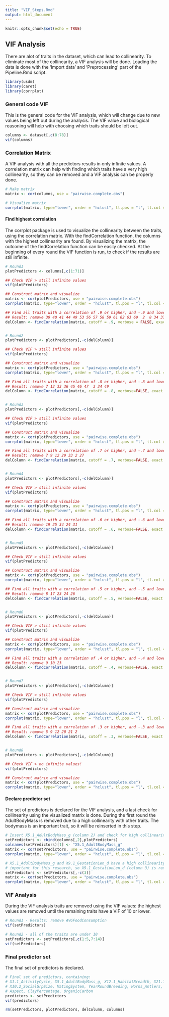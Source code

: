 ```yaml
---
title: "VIF_Steps.Rmd"
output: html_document
---
```


```r
knitr::opts_chunk$set(echo = TRUE)
```

## VIF Analysis

There are alot of traits in the dataset, which can lead to collinearity. To eliminate most of
the collinearity, a VIF analysis will be done. Loading the data is done with the 'Import data' 
and 'Preprocessing' part of the Pipeline.Rmd script.

```r
library(usdm)
library(caret)
library(corrplot)
```


### General code VIF

This is the general code for the VIF analysis, which will change due to new values being left out during
the analysis. The VIF value and biological reasoning will help with choosing which traits should be left
out.

```r
columns <- dataset[,c(8:78)]
vif(columns)
```


### Correlation Matrix

A VIF analysis with all the predictors results in only infinite values. A correlation matrix can help
with finding which traits have a very high collinearity, so they can be removed and a VIF analysis 
can be properly done.

```r
# Make matrix
matrix <- cor(columns, use = "pairwise.complete.obs")

# Visualize matrix
corrplot(matrix, type="lower", order = "hclust", tl.pos = "l", tl.col = "black", tl.cex = 0.6)
```

#### Find highest correlation

The corrplot package is used to visualize the collinearity between the traits, using the 
correlation matrix. With the findCorrelation function, the columns with the highest collinearity are 
found. By visualizing the matrix, the outcome of the findCorrelation function can be easily checked. 
At the beginning of every round the VIF function is run, to check if the results are still infinite.

```r
# Round1
plotPredictors <- columns[,c(1:71)]

## Check VIF > still infinite values
vif(plotPredictors)

## Construct matrix and visualize
matrix <- cor(plotPredictors, use = "pairwise.complete.obs")
corrplot(matrix, type="lower", order = "hclust", tl.pos = "l", tl.col = "black", tl.cex = 0.6)

## Find all traits with a correlation of .9 or higher, and -.9 and lower
## Result: remove 39 40 41 44 49 53 56 57 58 59 61 62 63 69  2  8 34 37 38 64 65
delColumn <- findCorrelation(matrix, cutoff = .9, verbose = FALSE, exact=FALSE)


# Round2
plotPredictors <- plotPredictors[,-c(delColumn)]

## Check VIF > still infinite values
vif(plotPredictors)

## Construct matrix and visualize
matrix <- cor(plotPredictors, use = "pairwise.complete.obs")
corrplot(matrix, type="lower", order = "hclust", tl.pos = "l", tl.col = "black", tl.cex = 0.6)

## Find all traits with a correlation of .8 or higher, and -.8 and lower
## Result: remove 7 13 33 36 45 46 47  3 34 49
delColumn <- findCorrelation(matrix, cutoff = .8, verbose=FALSE, exact = FALSE)


# Round3
plotPredictors <- plotPredictors[,-c(delColumn)]

## Check VIF > still infinite values
vif(plotPredictors)

## Construct matrix and visualize
matrix <- cor(plotPredictors, use = "pairwise.complete.obs")
corrplot(matrix, type="lower", order = "hclust", tl.pos = "l", tl.col = "black", tl.cex = 0.6)

## Find all traits with a correlation of .7 or higher, and -.7 and lower
## Result: remove 7 9 12 29 33 2 27
delColumn <- findCorrelation(matrix, cutoff = .7, verbose=FALSE, exact = FALSE)


# Round4
plotPredictors <- plotPredictors[,-c(delColumn)]

## Check VIF > still infinite values
vif(plotPredictors)

## Construct matrix and visualize
matrix <- cor(plotPredictors, use = "pairwise.complete.obs")
corrplot(matrix, type="lower", order = "hclust", tl.pos = "l", tl.col = "black", tl.cex = 0.6)

## Find all traits with a correlation of .6 or higher, and -.6 and lower
## Result: remove 19 25 34 24 31
delColumn <- findCorrelation(matrix, cutoff = .6, verbose=FALSE, exact = FALSE)


# Round5
plotPredictors <- plotPredictors[,-c(delColumn)]

## Check VIF > still infinite values
vif(plotPredictors)

## Construct matrix and visualize
matrix <- cor(plotPredictors, use = "pairwise.complete.obs")
corrplot(matrix, type="lower", order = "hclust", tl.pos = "l", tl.col = "black", tl.cex = 0.6)

## Find all traits with a correlation of .5 or higher, and -.5 and lower
## Result: remove 8 17 23 24 26
delColumn <- findCorrelation(matrix, cutoff = .5, verbose=FALSE, exact = FALSE)


# Round6
plotPredictors <- plotPredictors[,-c(delColumn)]

## Check VIF > still infinite values
vif(plotPredictors)

## Construct matrix and visualize
matrix <- cor(plotPredictors, use = "pairwise.complete.obs")
corrplot(matrix, type="lower", order = "hclust", tl.pos = "l", tl.col = "black", tl.cex = 0.6)

## Find all traits with a correlation of .4 or higher, and -.4 and lower
## Result: remove 9 10 23
delColumn <- findCorrelation(matrix, cutoff = .4, verbose=FALSE, exact = FALSE)


# Round7
plotPredictors <- plotPredictors[,-c(delColumn)]

## Check VIF > still infinite values
vif(plotPredictors)

## Construct matrix and visualize
matrix <- cor(plotPredictors, use = "pairwise.complete.obs")
corrplot(matrix, type="lower", order = "hclust", tl.pos = "l", tl.col = "black", tl.cex = 0.6)

## Find all traits with a correlation of .3 or higher, and -.3 and lower
## Result: remove 5 9 12 20 21 2
delColumn <- findCorrelation(matrix, cutoff = .3, verbose=FALSE, exact = FALSE)


# Round8
plotPredictors <- plotPredictors[,-c(delColumn)]

## Check VIF > no infinite values!
vif(plotPredictors)

## Construct matrix and visualize
matrix <- cor(plotPredictors, use = "pairwise.complete.obs")
corrplot(matrix, type="lower", order = "hclust", tl.pos = "l", tl.col = "black", tl.cex = 0.6)
```

#### Declare predictor set

The set of predictors is declared for the VIF analysis, and a last check for collinearity using the
visualized matrix is done. During the first round the AdultBodyMass is removed due to a high collinearity
with other traits. The bodymass is an important trait, so it will be reinserted in this step.

``` r
# Insert X5.1_AdultBodyMass_g (column 2) and check for high collinearity
setPredictors <- cbind(columns[,2],plotPredictors)
colnames(setPredictors)[1] <- "X5.1_AdultBodyMass_g"
matrix <- cor(setPredictors, use = "pairwise.complete.obs")
corrplot(matrix, type="lower", order = "hclust", tl.pos = "l", tl.col = "black", tl.cex = 0.7)

# X5.1_AdultBodyMass_g and X9.1_GestationLen_d have a high collinearity. X5.1_AdultBodyMass_g seems more 
# important for this research, so X9.1_GestationLen_d (column 3) is removed.
setPredictors <- setPredictors[,-c(3)]
matrix <- cor(setPredictors, use = "pairwise.complete.obs")
corrplot(matrix, type="lower", order = "hclust", tl.pos = "l", tl.col = "black", tl.cex = 0.7)
```


### VIF Analysis

During the VIF analysis traits are removed using the VIF values: the highest values are removed until the
remaining traits have a VIF of 10 or lower.

```r
# Round1 - Results: remove AVGFoodConsumption
vif(setPredictors)

# Round2 - all of the traits are under 10
setPredictors <- setPredictors[,c(1:5,7:14)]
vif(setPredictors)
```


### Final predictor set

The final set of predictors is declared.

```r
# Final set of predictors, containing:
# X1.1_ActivityCycle, X5.1_AdultBodyMass_g, X12.1_HabitatBreadth, X21.1_PopulationDensity_n_km2, 
# X10.2_SocialGrpSize, MatingSystem, YearRoundBreeding, Horns_Antlers, AVGMovingSpeed, AVGTravelDistance,
# Aspect, ClayPercentage, OrganicCarbon
predictors <- setPredictors
vif(predictors)
```


```r
rm(setPredictors, plotPredictors, delColumn, columns)
```

